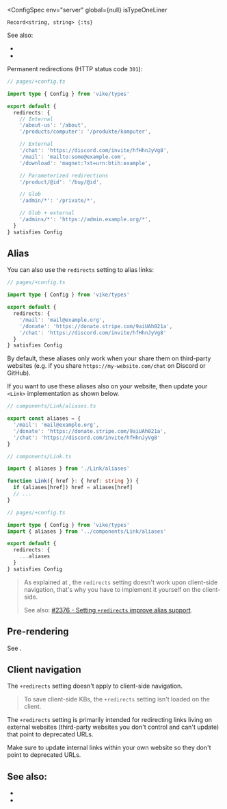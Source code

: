 
<ConfigSpec
  env="server"
  global={null}
  isTypeOneLiner
>
`Record<string, string> {:ts}`
</ConfigSpec>

See also:

- <Link href="/redirect" noBreadcrumb={true} />
- <Link href="/render" noBreadcrumb={true} />

Permanent redirections (HTTP status code `301`):

```ts
// pages/+config.ts

import type { Config } from 'vike/types'

export default {
  redirects: {
    // Internal
    '/about-us': '/about',
    '/products/computer': '/produkte/komputer',

    // External
    '/chat': 'https://discord.com/invite/hfHhnJyVg8',
    '/mail': 'mailto:some@example.com',
    '/download': 'magnet:?xt=urn:btih:example',

    // Parameterized redirections
    '/product/@id': '/buy/@id',

    // Glob
    '/admin/*': '/private/*',

    // Glob + external
    '/admins/*': 'https://admin.example.org/*',
  }
} satisfies Config
```


## Alias

You can also use the `redirects` setting to alias links:

```ts
// pages/+config.ts

import type { Config } from 'vike/types'

export default {
  redirects: {
    '/mail': 'mail@example.org',
    '/donate': 'https://donate.stripe.com/9aiUAh021a',
    '/chat': 'https://discord.com/invite/hfHhnJyVg8'
  }
} satisfies Config
```

By default, these aliases only work when your share them on third-party websites (e.g. if you share `https://my-website.com/chat` on Discord or GitHub).

If you want to use these aliases also on your website, then update your `<Link>` implementation as shown below.

```ts
// components/Link/aliases.ts

export const aliases = {
  '/mail': 'mail@example.org',
  '/donate': 'https://donate.stripe.com/9aiUAh021a',
  '/chat': 'https://discord.com/invite/hfHhnJyVg8'
}
```

```ts
// components/Link.ts

import { aliases } from './Link/aliases'

function Link({ href }: { href: string }) {
  if (aliases[href]) href = aliases[href]
  // ...
}
```

```ts
// pages/+config.ts

import type { Config } from 'vike/types'
import { aliases } from '../components/Link/aliases'

export default {
  redirects: {
    ...aliases
  }
} satisfies Config
```

> As explained at <Link href="#client-navigation" />, the `redirects` setting doesn't work upon client-side navigation, that's why you have to implement it yourself on the client-side.
>
> See also: [#2376 - Setting `+redirects` improve alias support](https://github.com/vikejs/vike/issues/2376).


## Pre-rendering

See <Link href="/prerender#redirects" doNotInferSectionTitle />.


## Client navigation

The `+redirects` setting doesn't apply to <Link href="/client-routing">client-side navigation</Link>.

> To save client-side KBs, the `+redirects` setting isn't loaded on the client.

The `+redirects` setting is primarily intended for redirecting links living on external websites (third-party websites you don't control and can't update) that point to deprecated URLs.

Make sure to update internal links within your own website so they don't point to deprecated URLs.

## See also:

- <Link href="/redirect" />
- <Link href="/settings" />

